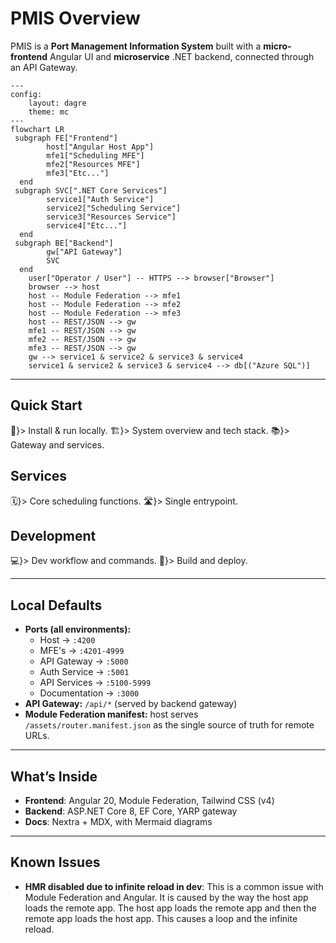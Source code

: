# PMIS Overview

PMIS is a **Port Management Information System** built with a **micro-frontend** Angular UI and **microservice** .NET backend, connected through an API Gateway.

```mermaid
---
config:
    layout: dagre
    theme: mc
---
flowchart LR
 subgraph FE["Frontend"]
        host["Angular Host App"]
        mfe1["Scheduling MFE"]
        mfe2["Resources MFE"]
        mfe3["Etc..."]
  end
 subgraph SVC[".NET Core Services"]
        service1["Auth Service"]
        service2["Scheduling Service"]
        service3["Resources Service"]
        service4["Etc..."]
  end
 subgraph BE["Backend"]
        gw["API Gateway"]
        SVC
  end
    user["Operator / User"] -- HTTPS --> browser["Browser"]
    browser --> host
    host -- Module Federation --> mfe1
    host -- Module Federation --> mfe2
    host -- Module Federation --> mfe3
    host -- REST/JSON --> gw
    mfe1 -- REST/JSON --> gw
    mfe2 -- REST/JSON --> gw
    mfe3 -- REST/JSON --> gw
    gw --> service1 & service2 & service3 & service4
    service1 & service2 & service3 & service4 --> db[("Azure SQL")]
```

---

## Quick Start

<Cards>
  <Card title="Getting Started" href="./guides/getting-started" arrow className="!bg-transparent" icon={<span>🚀</span>}>
    Install & run locally.
  </Card>
  <Card title="Architecture" href="./guides/architecture" arrow className="!bg-transparent" icon={<span>🏗️</span>}>
    System overview and tech stack.
  </Card>
  <Card title="API Reference" href="./reference/overview" arrow className="!bg-transparent" icon={<span>📚</span>}>
    Gateway and services.
  </Card>
</Cards>

## Services

<Cards num={2}>
  <Card title="Scheduling Service" href="./reference/scheduling" arrow className="!bg-transparent" icon={<span>🗓️</span>}>
    Core scheduling functions.
  </Card>
  <Card title="API Gateway" href="./reference/gateway" arrow className="!bg-transparent" icon={<span>🛣️</span>}>
    Single entrypoint.
  </Card>
</Cards>

## Development

<Cards>
  <Card title="Local Development" href="./guides/development" arrow className="!bg-transparent" icon={<span>💻</span>}>
    Dev workflow and commands.
  </Card>
  <Card title="Deployment" href="./guides/deployment" arrow className="!bg-transparent" icon={<span>🚢</span>}>
    Build and deploy.
  </Card>
</Cards>


---

## Local Defaults

* **Ports (all environments):**
  * Host → `:4200`
  * MFE's → `:4201-4999`
  * API Gateway → `:5000`
  * Auth Service → `:5001`
  * API Services → `:5100-5999`
  * Documentation → `:3000`
* **API Gateway:** `/api/*` (served by backend gateway)
* **Module Federation manifest:** host serves `/assets/router.manifest.json` as the single source of truth for remote URLs.

---

## What’s Inside

* **Frontend**: Angular 20, Module Federation, Tailwind CSS (v4)
* **Backend**: ASP.NET Core 8, EF Core, YARP gateway
* **Docs**: Nextra + MDX, with Mermaid diagrams

---

## Known Issues

 * **HMR disabled due to infinite reload in dev**: This is a common issue with Module Federation and Angular. It is caused by the way the host app loads the remote app. The host app loads the remote app and then the remote app loads the host app. This causes a loop and the infinite reload.




